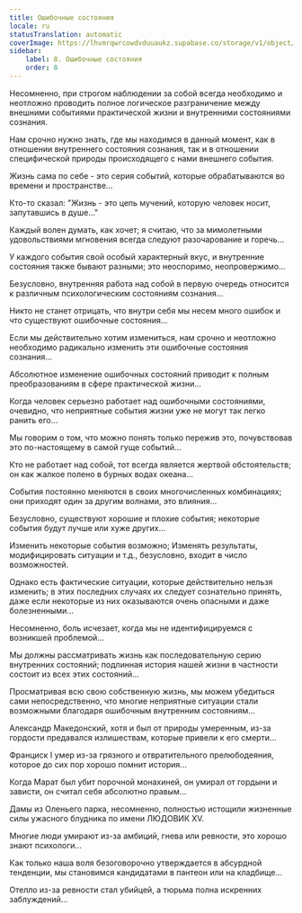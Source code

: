 ```yaml
---
title: Ошибочные состояния
locale: ru
statusTranslation: automatic
coverImage: https://lhvmrqwrcowdvduuaukz.supabase.co/storage/v1/object/public/strapi-uploads/small_cover-tratado-de-psicologia-revolucionaria.webp-5e15e1cec4e0ebebcde5d7fc7565d8fd.webp
sidebar:
    label: 8. Ошибочные состояния
    order: 8
---
```

Несомненно, при строгом наблюдении за собой всегда необходимо и неотложно проводить полное логическое разграничение между внешними событиями практической жизни и внутренними состояниями сознания.

Нам срочно нужно знать, где мы находимся в данный момент, как в отношении внутреннего состояния сознания, так и в отношении специфической природы происходящего с нами внешнего события.

Жизнь сама по себе - это серия событий, которые обрабатываются во времени и пространстве...

Кто-то сказал: "Жизнь - это цепь мучений, которую человек носит, запутавшись в душе..."

Каждый волен думать, как хочет; я считаю, что за мимолетными удовольствиями мгновения всегда следуют разочарование и горечь...

У каждого события свой особый характерный вкус, и внутренние состояния также бывают разными; это неоспоримо, неопровержимо...

Безусловно, внутренняя работа над собой в первую очередь относится к различным психологическим состояниям сознания...

Никто не станет отрицать, что внутри себя мы несем много ошибок и что существуют ошибочные состояния...

Если мы действительно хотим измениться, нам срочно и неотложно необходимо радикально изменить эти ошибочные состояния сознания...

Абсолютное изменение ошибочных состояний приводит к полным преобразованиям в сфере практической жизни...

Когда человек серьезно работает над ошибочными состояниями, очевидно, что неприятные события жизни уже не могут так легко ранить его...

Мы говорим о том, что можно понять только пережив это, почувствовав это по-настоящему в самой гуще событий...

Кто не работает над собой, тот всегда является жертвой обстоятельств; он как жалкое полено в бурных водах океана...

События постоянно меняются в своих многочисленных комбинациях; они приходят один за другим волнами, это влияния...

Безусловно, существуют хорошие и плохие события; некоторые события будут лучше или хуже других...

Изменить некоторые события возможно; Изменять результаты, модифицировать ситуации и т.д., безусловно, входит в число возможностей.

Однако есть фактические ситуации, которые действительно нельзя изменить; в этих последних случаях их следует сознательно принять, даже если некоторые из них оказываются очень опасными и даже болезненными...

Несомненно, боль исчезает, когда мы не идентифицируемся с возникшей проблемой...

Мы должны рассматривать жизнь как последовательную серию внутренних состояний; подлинная история нашей жизни в частности состоит из всех этих состояний...

Просматривая всю свою собственную жизнь, мы можем убедиться сами непосредственно, что многие неприятные ситуации стали возможными благодаря ошибочным внутренним состояниям...

Александр Македонский, хотя и был от природы умеренным, из-за гордости предавался излишествам, которые привели к его смерти...

Франциск I умер из-за грязного и отвратительного прелюбодеяния, которое до сих пор хорошо помнит история...

Когда Марат был убит порочной монахиней, он умирал от гордыни и зависти, он считал себя абсолютно правым...

Дамы из Оленьего парка, несомненно, полностью истощили жизненные силы ужасного блудника по имени ЛЮДОВИК XV.

Многие люди умирают из-за амбиций, гнева или ревности, это хорошо знают психологи...

Как только наша воля безоговорочно утверждается в абсурдной тенденции, мы становимся кандидатами в пантеон или на кладбище...

Отелло из-за ревности стал убийцей, а тюрьма полна искренних заблуждений...

